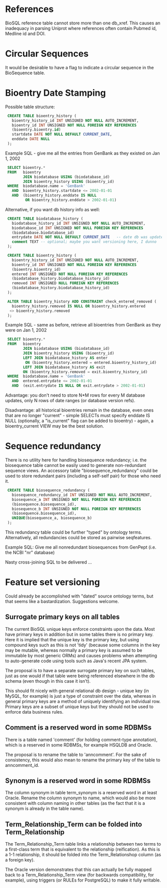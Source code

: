 =References=
BioSQL reference table cannot store more than one db_xref. This causes an inadequacy in parsing Uniprot where references often contain Pubmed id, Medline id and DOI.

=Circular Sequences=
It would be desirable to have a flag to indicate a circular sequence in the BioSequence table.

=Bioentry Date Stamping=
Possible table structure:
<source lang=sql>
 CREATE TABLE bioentry_history (
   bioentry_history_id INT UNSIGNED NOT NULL AUTO_INCREMENT,
   bioentry_id INT UNSIGNED NOT NULL FOREIGN KEY REFERENCES 
   (bioentry.bioentry.id)
   startdate DATE NOT NULL DEFAULT CURRENT_DATE,
   enddate DATE NULL
 );
</source>
Example SQL - give me all the entries from GenBank as they existed on
Jan 1, 2002
<source lang=sql>
 SELECT bioentry.*
 FROM   bioentry
        JOIN biodatabase USING (biodatabase_id)
        JOIN bioentry_history USING (bioentry_id)
 WHERE  biodatabase.name = 'GenBank'
   AND  bioentry_history.startdate <= 2002-01-01 
   AND  (bioentry_history.enddate IS NULL
         OR bioentry_history.enddate > 2002-01-01)
</source>
Alternative, if you want db history info as well:
<source lang=sql>
 CREATE TABLE biodatabase_history (
   biodatabase_history_id INT UNSIGNED NOT NULL AUTO_INCREMENT,
   biodatabase_id INT UNSIGNED NOT NULL FOREIGN KEY REFERENCES 
   (biodatabase.biodatabase_id)
   entrydate DATE NOT NULL DEFAULT CURRENT_DATE   -- date db was updated
   comment TEXT -- optional; maybe you want versioning here, I dunno
 );

 CREATE TABLE bioentry_history (
   bioentry_history_id INT UNSIGNED NOT NULL AUTO_INCREMENT,
   bioentry_id INT UNSIGNED NOT NULL FOREIGN KEY REFERENCES 
   (bioentry.bioentry_id)
   entered INT UNSIGNED NOT NULL FOREIGN KEY REFERENCES 
   (biodatabase_history.biodatabase_history_id)
   removed INT UNSIGNED NULL FOREIGN KEY REFERENCES 
   (biodatabase_history.biodatabase_history_id)
 );

 ALTER TABLE bioentry_history ADD CONSTRAINT check_entered_removed (
   bioentry_history.removed IS NULL OR bioentry_history.entered 
  <> bioentry_history.removed
 );
</source>

Example SQL - same as before, retrieve all bioentries from GenBank as
they were on Jan 1, 2002
<source lang=sql>
 SELECT bioentry.*
 FROM   bioentry
        JOIN biodatabase USING (biodatabase_id)
        JOIN bioentry_history USING (bioentry_id)
        LEFT JOIN biodatabase_history AS enter
	     ON (bioentry_history.entered = entered.bioentry_history_id)
        LEFT JOIN biodatabase_history AS exit
 	    ON (bioentry_history.removed = exit.bioentry_history_id)
 WHERE  biodatabase.name = 'GenBank'
   AND  entered.entrydate <= 2002-01-01
   AND  (exit.entrydate IS NULL OR exit.entrydate > 2002-01-01)
</source>
Advantage: you don't need to store N*M rows for every M database
updates, only N rows of date ranges (or database version refs).

Disadvantage: all historical bioentries remain in the database, even
ones that are no longer "current" - simple SELECTs must specify
enddate IS NULL (optionally, a "is_current" flag can be added to
bioentry) - again, a bioentry_current VIEW may be the best solution.

=Sequence redundancy=

There is no utility here for handling biosequence redundancy; i.e. the
biosequence table cannot be easily used to generate non-redundant
sequence views.  An accessory table "biosequence_redundancy" could be
used to store redundant pairs (including a self-self pair) for those
who need it.

<source lang=sql>
 CREATE TABLE biosequence_redundancy (
   biosequence_redundancy_id INT UNSIGNED NOT NULL AUTO_INCREMENT,
   biosequence_a INT UNSIGNED NOT NULL FOREIGN KEY REFERENCES 
   (biosequence.biosequence_id),
   biosequence_b INT UNSIGNED NOT NULL FOREIGN KEY REFERENCES 
   (biosequence.biosequence_id),
   UNIQUE(biosequence_a, biosequence_b)
 );
</source>

This redundancy table could be further "typed" by ontology terms.
Alternatively, all redundancies could be stored as pairwise
seqfeatures.

Example SQL: Give me all nonredundant biosequences from GenPept
(i.e. the NCBI "nr" database)

Nasty cross-joining SQL to be delivered ...

=Feature set versioning=

Could already be accomplished with "dated" source ontology terms, but
that seems like a bastardization.  Suggestions welcome.

==Surrogate primary keys on all tables==

The current BioSQL unique keys enforce constraints upon the data. Most
have primary keys in addition but in some tables there is no primary
key. Here it is implied that the unique key is the primary key, but
using compound keys such as this is not 'tidy' (because some columns
in the key may be mutable, whereas normally a primary key is assumed
to be immutable by most generic ORMs) and causes problems when
attempting to auto-generate code using tools such as Java's recent JPA
system.

The proposal is to have a separate surrogate primary key on such
tables, just as one would if that table were being referenced
elsewhere in the db schema (even though in this case it isn't).

This should fit nicely with general relational db design - unique key
(in MySQL, for example) is just a type of constraint over the data,
whereas in general primary keys are a method of uniquely identifying
an individual row. Primary keys are a subset of unique keys but they
should not be used to enforce data business rules.

==Comment is a reserved word in some RDBMSs==

There is a table named 'comment' (for holding comment-type
annotation), which is a reserved in some RDBMSs, for example HSQLDB
and Oracle.

The proposal is to rename the table to 'anncomment'. For the sake of
consistency, this would also mean to rename the primary key of the
table to anncomment_id.

==Synonym is a reserved word in some RDBMSs==

The column synonym in table term_synonym is a reserved word in at
least Oracle. Rename the column synonym to name, which would also be
more consistent with column naming in other tables (as the fact that
it is a synonym is already in the table name).

==Term_Relationship_Term can be folded into Term_Relationship==

The Term_Relationship_Term table links a relationship between two
terms to a first-class term that is equivalent to the relationship
(reification). As this is a 1-1 relationship, it should be folded into
the Term_Relationshop column (as a foreign key).

The Oracle version demonstrates that this can actually be fully mapped
back to a Term_Relationship_Term view (for backwards compatibility,
for example), using triggers (or RULEs for PostgreSQL) to make it
fully writable.